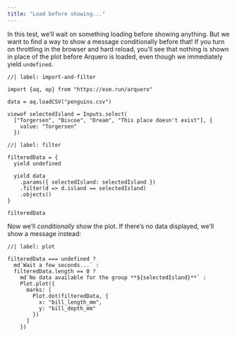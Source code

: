 ```yaml
---
title: "Load before showing..."
---
```


In this test, we'll wait on something loading before showing anything. But we want to find a way to show a message conditionally before that! If you turn on throttling in the browser and hard reload, you'll see that nothing is shown in place of the plot before Arquero is loaded, even though we immediately yield `undefined`.

```ojs
//| label: import-and-filter

import {aq, op} from "https://esm.run/arquero"

data = aq.loadCSV("penguins.csv")

viewof selectedIsland = Inputs.select(
  ["Torgersen", "Biscoe", "Dream", "This place doesn't exist"], {
    value: "Torgersen"
  })
```

```ojs
//| label: filter

filteredData = {
  yield undefined

  yield data
    .params({ selectedIsland: selectedIsland })
    .filter(d => d.island == selectedIsland)
    .objects()
}

filteredData
```

Now we'll _conditionally_ show the plot. If there's no data displayed, we'll show a message instead:

```ojs
//| label: plot

filteredData === undefined ?
  md`Wait a few seconds...` :
  filteredData.length == 0 ?
    md`No data available for the group **${selectedIsland}**` :
    Plot.plot({
      marks: [
        Plot.dot(filteredData, {
          x: "bill_length_mm",
          y: "bill_depth_mm"
        })
      ]
    })
```
